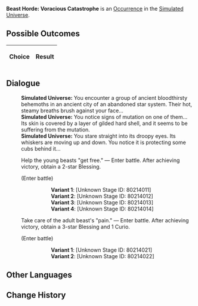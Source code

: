 {{Simulated Universe Event Infobox
|title         = Beast Horde: Voracious Catastrophe
|image         = Random Event 3.png
|type          =
|domains_su    = Occurrence
|domains_ext   = Occurrence
|domains_swarm = 
|domains_gng   = 
|requirements  =
|prev          = 
|next          = 
|indexRewards  =
|characters    = 
}}
'''Beast Horde: Voracious Catastrophe''' is an [[Simulated Universe/Occurrence|Occurrence]] in the [[Simulated Universe]].

==Possible Outcomes==
{| class="article-table"
!Choice
!Result

|}

<!--
==Gameplay Notes==

-->
==Dialogue==
{{Dialogue Start}}
:'''Simulated Universe:''' You encounter a group of ancient bloodthirsty behemoths in an ancient city of an abandoned star system. Their hot, steamy breaths brush against your face...
:'''Simulated Universe:''' You notice signs of mutation on one of them... Its skin is covered by a layer of gilded hard shell, and it seems to be suffering from the mutation.
:'''Simulated Universe:''' You stare straight into its droopy eyes. Its whiskers are moving up and down. You notice it is protecting some cubs behind it...
:{{DIcon|Star}} Help the young beasts "get free." &mdash; Enter battle. After achieving victory, obtain a 2-star Blessing.
:;(Enter battle)
:::'''Variant 1''': [Unknown Stage ID: 80214011]
:::'''Variant 2''': [Unknown Stage ID: 80214012]
:::'''Variant 3''': [Unknown Stage ID: 80214013]
:::'''Variant 4''': [Unknown Stage ID: 80214014]
:{{DIcon|Star}} Take care of the adult beast's "pain." &mdash; Enter battle. After achieving victory, obtain a 3-star Blessing and 1 Curio.
:;(Enter battle)
:::'''Variant 1''': [Unknown Stage ID: 80214021]
:::'''Variant 2''': [Unknown Stage ID: 80214022]
{{Dialogue End}}

==Other Languages==
{{Other Languages
|en    = Beast Horde: Voracious Catastrophe
|zhs   = 兽群•贪饕灾厄
|zht   = 獸群•貪饕災厄
|ja    = {{Rubi|獣|けもの}}の{{Rubi|群|む}}れ・{{Rubi|貪慾|どんよく}}の{{Rubi|災厄|さいやく}}
|ko    = 짐승 떼•탐식의 재앙
|es    = Horda de bestias: catástrofe voraz
|fr    = Horde bestiale : Catastrophe vorace
|ru    = Стая: Ненасытная катастрофа
|th    = ฝูงสัตว์ร้าย: หายนะแห่งความโลภ
|vi    = Bầy Thú - Tham Lam Khốn Khổ
|de    = Horde der Bestien: Unersättliche Katastrophe
|id    = Kawanan Makhluk Buas: Bencana Ketamakan
|pt    = Horda de Feras: Catástrofe Voraz
}}

==Change History==
{{Change History|1.0}}
